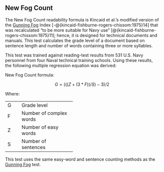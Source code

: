 ## New Fog Count\index{New Fog Count|ii} {-#sec-new-fog-count-test}

The New Fog Count\index{Gunning Fog!variations!New Fog Count} readability formula is Kincaid et al.'s modified version of the [Gunning Fog](#sec-gunning-fog-test) Index [-@{kincaid-fishburne-rogers-chissom:1975}14] that was recalculated "to be more suitable for Navy use" [@{kincaid-fishburne-rogers-chissom:1975}11]; hence, it is designed for technical documents and manuals. This test calculates the grade level of a document based on sentence length and number of words containing three or more syllables.

This test was trained against reading-test results from 531 U.S. Navy personnel from four Naval technical training schools. Using these results, the following multiple regression equation was derived:

New Fog Count formula:

$$
G = (((Z + (3*F)) / S ) - 3) / 2
$$

Where:

+:----+:------------------------+
| G   | Grade level             |
+-----+-------------------------+
| F   | Number of complex words |
+-----+-------------------------+
| Z   | Number of easy words    |
+-----+-------------------------+
| S   | Number of sentences     |
+-----+-------------------------+

::: {.notesection data-latex=""}
This test uses the same easy-word and sentence counting methods as the [Gunning Fog](#sec-gunning-fog-test) test.
:::

\newpage
